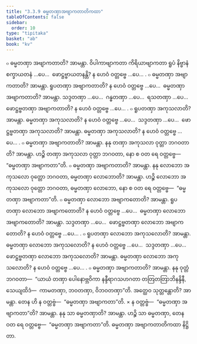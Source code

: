 ```yaml
---
title: "3.3.9 ဓမ္မတဏှာအဗျာကတာတိကထာ"
tableOfContents: false
sidebar:
  order: 10
type: "tipitaka"
basket: "ab"
book: "kv"
---
```



<DynamicBreadcrumb />

<Division number="676" book="kv">

<Paragraph number="2184" book="kv">
๐ ဓမ္မတဏှာ အဗျာကတာတိ? အာမန္တာ. ဝိပါကာဗျာကတာ ကိရိယာဗျာကတာ ရူပံ နိဗ္ဗာနံ စက္ခာယတနံ …ပေ…  ဖောဋ္ဌဗ္ဗာယတနန္တိ? န ဟေဝံ ဝတ္တဗ္ဗေ …ပေ… .
</Paragraph>

<Paragraph number="2185" book="kv">
๐ ဓမ္မတဏှာ အဗျာကတာတိ? အာမန္တာ. ရူပတဏှာ အဗျာကတာတိ? န ဟေဝံ ဝတ္တဗ္ဗေ …ပေ…  ဓမ္မတဏှာ အဗျာကတာတိ? အာမန္တာ. သဒ္ဒတဏှာ …ပေ…  ဂန္ဓတဏှာ …ပေ…  ရသတဏှာ …ပေ…  ဖောဋ္ဌဗ္ဗတဏှာ အဗျာကတာတိ? န ဟေဝံ ဝတ္တဗ္ဗေ …ပေ… .
</Paragraph>

<Paragraph number="2186" book="kv">
๐ ရူပတဏှာ အကုသလာတိ? အာမန္တာ. ဓမ္မတဏှာ အကုသလာတိ? န ဟေဝံ ဝတ္တဗ္ဗေ …ပေ…  သဒ္ဒတဏှာ …ပေ…  ဖောဋ္ဌဗ္ဗတဏှာ အကုသလာတိ? အာမန္တာ. ဓမ္မတဏှာ အကုသလာတိ? န ဟေဝံ ဝတ္တဗ္ဗေ …ပေ… .
</Paragraph>

</Division>
<Division number="677" book="kv">

<Paragraph number="2187" book="kv">
๐ ဓမ္မတဏှာ အဗျာကတာတိ? အာမန္တာ. နနု တဏှာ အကုသလာ ဝုတ္တာ ဘဂဝတာတိ? အာမန္တာ. ဟဉ္စိ တဏှာ အကုသလာ ဝုတ္တာ ဘဂဝတာ, နော စ ဝတ ရေ ဝတ္တဗ္ဗေ—  “ဓမ္မတဏှာ အဗျာကတာ”တိ.
</Paragraph>

<Paragraph number="2188" book="kv">
๐ ဓမ္မတဏှာ အဗျာကတာတိ? အာမန္တာ. နနု လောဘော အကုသလော ဝုတ္တော ဘဂဝတာ, ဓမ္မတဏှာ လောဘောတိ? အာမန္တာ. ဟဉ္စိ လောဘော အကုသလော ဝုတ္တော ဘဂဝတာ, ဓမ္မတဏှာ လောဘော, နော စ ဝတ ရေ ဝတ္တဗ္ဗေ—  “ဓမ္မတဏှာ အဗျာကတာ”တိ.
</Paragraph>

</Division>
<Division number="678" book="kv">

<Paragraph number="2189" book="kv">
๐ ဓမ္မတဏှာ လောဘော အဗျာကတောတိ? အာမန္တာ. ရူပတဏှာ လောဘော အဗျာကတောတိ? န ဟေဝံ ဝတ္တဗ္ဗေ …ပေ…  ဓမ္မတဏှာ လောဘော အဗျာကတောတိ? အာမန္တာ. သဒ္ဒတဏှာ …ပေ…  ဖောဋ္ဌဗ္ဗတဏှာ လောဘော အဗျာကတောတိ? န ဟေဝံ ဝတ္တဗ္ဗေ …ပေ… .
</Paragraph>

<Paragraph number="2190" book="kv">
๐ ရူပတဏှာ လောဘော အကုသလောတိ? အာမန္တာ. ဓမ္မတဏှာ လောဘော အကုသလောတိ? န ဟေဝံ ဝတ္တဗ္ဗေ …ပေ…  သဒ္ဒတဏှာ …ပေ…  ဖောဋ္ဌဗ္ဗတဏှာ လောဘော အကုသလောတိ? အာမန္တာ. ဓမ္မတဏှာ လောဘော အကုသလောတိ? န ဟေဝံ ဝတ္တဗ္ဗေ …ပေ… .
</Paragraph>

</Division>
<Division number="679" book="kv">

<Paragraph number="2191" book="kv">
๐ ဓမ္မတဏှာ အဗျာကတာတိ? အာမန္တာ. နနု ဝုတ္တံ ဘဂဝတာ—  “ယာယံ တဏှာ ပေါနောဗ္ဘဝိကာ နန္ဒီရာဂသဟဂတာ တတြတတြာဘိနန္ဒိနီ, သေယျထိဒံ—  ကာမတဏှာ, ဘဝတဏှာ, ဝိဘဝတဏှာ”တိ. အတ္ထေဝ သုတ္တန္တောတိ? အာမန္တာ. တေန ဟိ န ဝတ္တဗ္ဗံ—  “ဓမ္မတဏှာ အဗျာကတာ”တိ.
</Paragraph>

</Division>
<Division number="680" book="kv">

<Paragraph number="2192" book="kv">
× န ဝတ္တဗ္ဗံ—  “ဓမ္မတဏှာ အဗျာကတာ”တိ? အာမန္တာ. နနု သာ ဓမ္မတဏှာတိ? အာမန္တာ. ဟဉ္စိ သာ ဓမ္မတဏှာ, တေန ဝတ ရေ ဝတ္တဗ္ဗေ—  “ဓမ္မတဏှာ အဗျာကတာ”တိ.

</Paragraph>
</Division>

<Paragraph number="2193" type="center" book="kv">
ဓမ္မတဏှာ အဗျာကတာတိကထာ နိဋ္ဌိတာ.
</Paragraph>